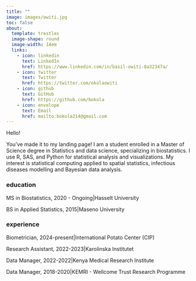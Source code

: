 ```yaml
---
title: ""
image: images/owiti.jpg
toc: false
about: 
  template: trestles
  image-shape: round
  image-width: 14em
  links:
    - icon: linkedin
      text: LinkedIn
      href: https://www.linkedin.com/in/basil-owiti-8a32347a/
    - icon: twitter
      text: Twitter
      href: https://twitter.com/okolaowiti
    - icon: github
      text: GitHub
      href: https://github.com/bokola
    - icon: envelope
      text: Email
      href: mailto:bokola214@gmail.com
---
```


Hello!

You've made it to my landing page! I am a student enrolled in a Master of Science degree in Statistics and data science, specializing in biostatistics. I use R, SAS, and Python for statistical analysis and visualizations. My interest is statistical computing applied to spatial statistics, infectious diseases modelling and Bayesian data analysis.

### education

::: topbr
<p class="custom-subtitle">

MS in Biostatistics, 2020 - Ongoing\|Hasselt University

</p>

<!-- <p class="custom-subtitle2">Hasselt University</p> -->

<p class="custom-subtitle">

BS in Applied Statistics, 2015\|Maseno University

</p>

<!-- <p class="custom-subtitle2"\>Maseno University\</p\> -->
:::

### experience

::: topbr
<p class="custom-subtitle">

Biometrician, 2024-present\|International Potato Center (CIP)

</p>

<p class="custom-subtitle">

Research Assistant, 2022-2023\|Karolinska Institutet

</p>

<!-- <p class="custom-subtitle2">Karolinska Institutet</p> -->

<p class="custom-subtitle">

Data Manager, 2022-2022\|Kenya Medical Research Institute

</p>

<!-- <p class="custom-subtitle2">Kenya Medical Research Institute</p> -->

<p class="custom-subtitle">

Data Manager, 2018-2020\|KEMRI - Wellcome Trust Research Programme

</p>

<!-- <p class="custom-subtitle2">KEMRI - Wellcome Trust Research Programme</p> -->
:::
